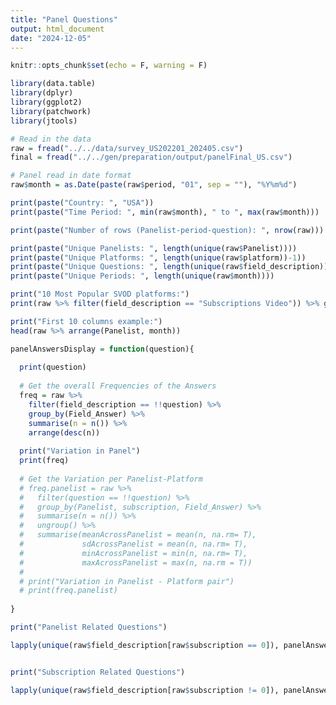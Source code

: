 ```yaml
---
title: "Panel Questions"
output: html_document
date: "2024-12-05"
---
```


```r
knitr::opts_chunk$set(echo = F, warning = F)

library(data.table)
library(dplyr)
library(ggplot2)
library(patchwork)
library(jtools)

```


```r

# Read in the data
raw = fread("../../data/survey_US202201_202405.csv")
final = fread("../../gen/preparation/output/panelFinal_US.csv")

# Panel read in date format
raw$month = as.Date(paste(raw$period, "01", sep = ""), "%Y%m%d")

```



```r
print(paste("Country: ", "USA"))
print(paste("Time Period: ", min(raw$month), " to ", max(raw$month))) 

print(paste("Number of rows (Panelist-period-question): ", nrow(raw)))

print(paste("Unique Panelists: ", length(unique(raw$Panelist))))
print(paste("Unique Platforms: ", length(unique(raw$platform))-1))
print(paste("Unique Questions: ", length(unique(raw$field_description))))
print(paste("Unique Periods: ", length(unique(raw$month))))

print("10 Most Popular SVOD platforms:")
print(raw %>% filter(field_description == "Subscriptions Video")) %>% group_by(Field_Answer) %>% summarise(n = n()) %>% arrange(desc(n)) %>% head(10)

print("First 10 columns example:")
head(raw %>% arrange(Panelist, month))
```


```r

panelAnswersDisplay = function(question){
  
  print(question)
  
  # Get the overall Frequencies of the Answers
  freq = raw %>% 
    filter(field_description == !!question) %>% 
    group_by(Field_Answer) %>% 
    summarise(n = n()) %>% 
    arrange(desc(n))
  
  print("Variation in Panel")
  print(freq)
  
  # Get the Variation per Panelist-Platform
  # freq.panelist = raw %>% 
  #   filter(question == !!question) %>% 
  #   group_by(Panelist, subscription, Field_Answer) %>% 
  #   summarise(n = n()) %>% 
  #   ungroup() %>%
  #   summarise(meanAcrossPanelist = mean(n, na.rm= T),
  #             sdAcrossPanelist = mean(n, na.rm= T),
  #             minAcrossPanelist = min(n, na.rm= T),
  #             maxAcrossPanelist = max(n, na.rm = T))
  # 
  # print("Variation in Panelist - Platform pair")
  # print(freq.panelist)
  
}

print("Panelist Related Questions")

lapply(unique(raw$field_description[raw$subscription == 0]), panelAnswersDisplay)


print("Subscription Related Questions")

lapply(unique(raw$field_description[raw$subscription != 0]), panelAnswersDisplay)


```